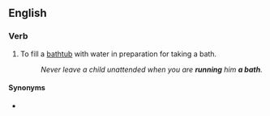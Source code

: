 ==English==

===Verb===
{{head|en|verb}}

# To fill a [[bathtub]] with water in preparation for taking a bath.
#: ''Never leave a child unattended when you are '''running''' him '''a bath'''.''

====Synonyms====
* {{l|en|draw a bath}}